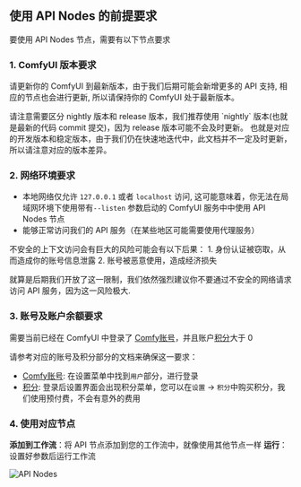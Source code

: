 ## 使用 API Nodes 的前提要求

要使用 API Nodes 节点，需要有以下节点要求

### 1. ComfyUI 版本要求

请更新你的 ComfyUI 到最新版本，由于我们后期可能会新增更多的 API 支持, 相应的节点也会进行更新, 所以请保持你的 ComfyUI 处于最新版本。

<Tip>
请注意需要区分 nightly 版本和 release 版本，我们推荐使用 `nightly` 版本(也就是最新的代码 commit 提交)，因为 release 版本可能不会及时更新。
也就是对应的开发版本和稳定版本，由于我们仍在快速地迭代中，此文档并不一定及时更新，所以请注意对应的版本差异。
</Tip>

### 2. 网络环境要求

 - 本地网络仅允许 `127.0.0.1` 或者 `localhost` 访问, 这可能意味着，你无法在局域网环境下使用带有`--listen` 参数启动的 ComfyUI 服务中中使用 API Nodes 节点
 - 能够正常访问我们的 API 服务（在某些地区可能需要使用代理服务）
 
<Note>
不安全的上下文访问会有巨大的风险可能会有以下后果：
1. 身份认证被窃取，从而造成你的账号信息泄露
2. 账号被恶意使用，造成经济损失

就算是后期我们开放了这一限制，我们依然强烈建议你不要通过不安全的网络请求访问 API 服务，因为这一风险极大.
</Note>

### 3. 账号及账户余额要求

需要当前已经在 ComfyUI 中登录了 [Comfy账号](/zh-CN/interface/user)，并且账户[积分](/zh-CN/interface/credits)大于 0

请参考对应的账号及积分部分的文档来确保这一要求：
- [Comfy账号](/zh-CN/interface/user): 在设置菜单中找到`用户`部分，进行登录
- [积分](/zh-CN/interface/credits): 登录后设置界面会出现积分菜单，您可以在`设置` → `积分`中购买积分，我们使用预付费，不会有意外的费用

### 4. 使用对应节点

**添加到工作流**：将 API 节点添加到您的工作流中，就像使用其他节点一样
**运行**：设置好参数后运行工作流

![API Nodes](/images/tutorial/api_nodes/sidebar.jpg)
